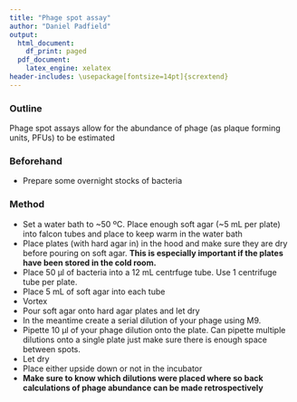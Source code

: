 ```yaml
---
title: "Phage spot assay"
author: "Daniel Padfield"
output:
  html_document:
    df_print: paged
  pdf_document:
    latex_engine: xelatex
header-includes: \usepackage[fontsize=14pt]{scrextend}
---
```


### Outline

Phage spot assays allow for the abundance of phage (as plaque forming units, PFUs) to be estimated

### Beforehand

- Prepare some overnight stocks of bacteria

### Method

- Set a water bath to ~50 ºC. Place enough soft agar (~5 mL per plate) into falcon tubes and place to keep warm in the water bath
- Place plates (with hard agar in) in the hood and make sure they are dry before pouring on soft agar. __This is especially important if the plates have been stored in the cold room.__
- Place 50 µl of bacteria into a 12 mL centrfuge tube. Use 1 centrifuge tube per plate.
- Place 5 mL of soft agar into each tube
- Vortex
- Pour soft agar onto hard agar plates and let dry
- In the meantime create a serial dilution of your phage using M9.
- Pipette 10 µl of your phage dilution onto the plate. Can pipette multiple dilutions onto a single plate just make sure there is enough space between spots.
- Let dry
- Place either upside down or not in the incubator
- __Make sure to know which dilutions were placed where so back calculations of phage abundance can be made retrospectively__